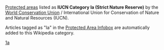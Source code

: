 {{GeoGroupTemplate}}[[Protected_area|Protected area]]s listed as '''IUCN Category Ia (Strict Nature Reserve)''' by the [[World_Conservation_Union|World Conservation Union]] / International Union for Conservation of Nature and Natural Resources (IUCN).

Articles tagged as "Ia" in the [[Wikipedia:WikiProject_Protected_Areas/Infobox|Protected Area Infobox]] are automatically added to this Wikipedia category.

{{CategoryTOC}}

[[Category:世界自然保护联盟划分的保护区|1a]]